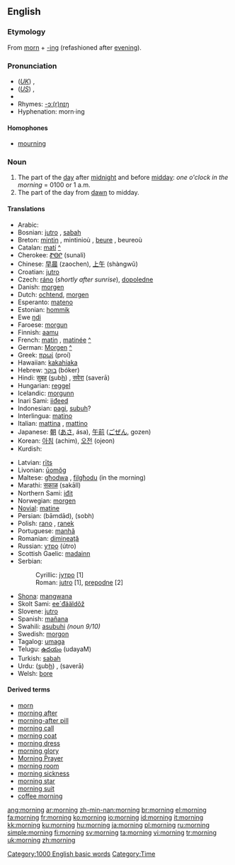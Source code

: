 ==English==

{{rank|sent|keep|myself|273|morning|money|door|round}}

===Etymology===
From [[morn]] + [[-ing]] (refashioned after [[evening]]).

===Pronunciation===
*(''[[Received Pronunciation|UK]]'') {{IPA|/ˈmɔ:nɪŋ/}}, {{SAMPA|/"mO:nIN/}}
*(''[[General American|US]]'') {{IPA|/ˈmɔɻnɪŋ/}}, {{SAMPA|/"mOrnIN/}}
*{{audio|en-us-morning.ogg|Audio (US)}}
*Rhymes: [[Rhymes:English:-ɔː(r)nɪŋ|-ɔː(r)nɪŋ]]
*Hyphenation: morn·ing

====Homophones====
*[[mourning]]

===Noun===
{{wikipedia}}
{{en-noun}}

# The part of the [[day]] after [[midnight]] and before [[midday]]: ''one o'clock in the morning'' = 0100 or 1 a.m.
# The part of the day from [[dawn]] to midday.

====Translations====
{{rfc-trans}}
{{top}}
*Arabic: {{ARchar|[[صباح|صَبَاح]]}} {{Unicode|(ʂabá: ħ)}} {{m}}
*Bosnian: [[jutro#Bosnian|jutro]] {{n}}, [[sabah#Bosnian|sabah]] {{m}}
*Breton: [[mintin]] {{m}}, mintinioù {{p}}, [[beure]] {{m}}, beureoù {{p}}
*Catalan: [[matí]] {{m}} [[:ca: matí|^]]
*Cherokee: [[ᏑᎾᎵ]] (sunali)
*Chinese: [[早晨]] (zaochen), [[上午]] (shàngwǔ)
*Croatian: [[jutro#Croatian|jutro]] {{n}}
*Czech: [[ráno]] {{n}} (''shortly after sunrise''), [[dopoledne]] {{n}}
*Danish: [[morgen]] {{c}}
*Dutch: [[ochtend]], [[morgen]]
*Esperanto: [[mateno]]
*Estonian: [[hommik]]
*Ewe [[ŋdi]]
*Faroese: [[morgun]]
*Finnish: [[aamu]]
*French: [[matin]] {{m}}, [[matinée]] {{f}} [[:fr: matin|^]]
*German: [[Morgen]] {{m}} [[:de: Morgen|^]]
*Greek: [[πρωί]] (proí) {{n}}
*Hawaiian: [[kakahiaka]] {{n}}
*Hebrew: [[בוקר]] (bóker)
*Hindi: [[स़ुबह़]] (<u>s</u>ub<u>h</u>) {{f}}, [[सवेरा]] (saverā) {{m}}
*Hungarian: [[reggel]]
*Icelandic: [[morgunn]] {{m}}
*Inari Sami: [[iiđeed]]
*Indonesian: [[pagi]], [[subuh]]?
*Interlingua: [[matino]]
*Italian: [[mattina]] {{f}}, [[mattino]] {{m}}
*Japanese: [[朝]] ([[あさ]], ása), [[午前]] ([[ごぜん]], gozen)
*Korean: [[아침]] (achim), [[오전]] (ojeon)
*Kurdish: {{KUchar|[[به‌یانی]]}}
{{mid}}
*Latvian: [[rīts]] {{m}}
*Livonian: [[ūomõg]]
*Maltese: [[għodwa]] {{f}}, [[filgħodu]] (in the morning)
*Marathi: [[सकाळ]] (sakāll)
*Northern Sami: [[iđit]]
*Norwegian: [[morgen]]
*[[Novial]]: [[matine]]
*Persian: {{FAchar|[[بامداد]]}} (bāmdād), {{FAchar|[[صبح]]}} (sobh)
*Polish: [[rano]] {{n}}, [[ranek]] {{m}}
*Portuguese: [[manhã]] {{f}}
*Romanian: [[dimineaţă]] {{f}}
*Russian: [[утро]] (útro) {{n}}
*Scottish Gaelic: [[madainn]] {{f}}
*Serbian:
*:Cyrillic: [[јутро#Serbian|јутро]] {{n}} [1]
*:Roman: [[jutro#Serbian|jutro]] {{n}} [1], [[prepodne]] [2]
*[[Shona]]: [[mangwana]]
*Skolt Sami: [[ee´đääldõž]]
*Slovene: [[jutro]] {{n}}
*Spanish: [[mañana]] {{f}}
*Swahili: [[asubuhi]] ''(noun 9/10)''
*Swedish: [[morgon]] {{c}}
*Tagalog: [[umaga]]
*Telugu: [[ఉదయం]] (udayaM)
*Turkish: [[sabah]]
*Urdu: {{URchar|[[صبح]]}} (<u>s</u>ub<u>h</u>) {{f}}, {{URchar|[[سویرا]]}} (saverā) {{m}}
*Welsh: [[bore]]
{{bottom}}

====Derived terms====
*[[morn]]
*[[morning after]]
*[[morning-after pill]]
*[[morning call]]
*[[morning coat]]
*[[morning dress]]
*[[morning glory]]
*[[Morning Prayer]]
*[[morning room]]
*[[morning sickness]]
*[[morning star]]
*[[morning suit]]
*[[coffee morning]]

[[Category:1000 English basic words]]
[[Category:Time]]

[[ang:morning]]
[[ar:morning]]
[[zh-min-nan:morning]]
[[br:morning]]
[[el:morning]]
[[fa:morning]]
[[fr:morning]]
[[ko:morning]]
[[io:morning]]
[[id:morning]]
[[it:morning]]
[[kk:morning]]
[[ku:morning]]
[[hu:morning]]
[[ja:morning]]
[[pl:morning]]
[[ru:morning]]
[[simple:morning]]
[[fi:morning]]
[[sv:morning]]
[[ta:morning]]
[[vi:morning]]
[[tr:morning]]
[[uk:morning]]
[[zh:morning]]